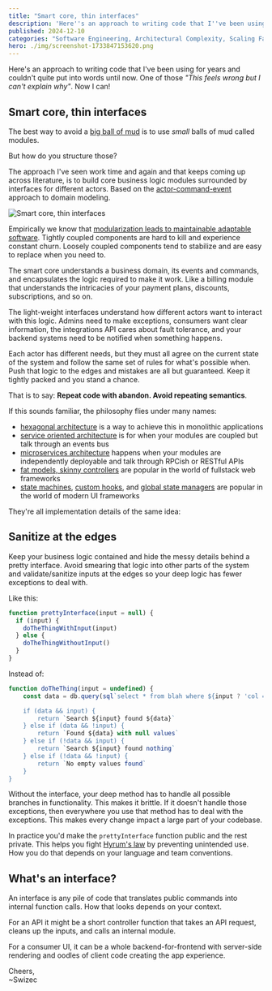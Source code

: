 ```yaml
---
title: "Smart core, thin interfaces"
description: 'Here''s an approach to writing code that I''ve been using for years and couldn''t quite put into words until now. One of those _"This feels wrong but I can''t explain why"_. Now I can!'
published: 2024-12-10
categories: "Software Engineering, Architectural Complexity, Scaling Fast Book"
hero: ./img/screenshot-1733847153620.png
---
```


Here's an approach to writing code that I've been using for years and couldn't quite put into words until now. One of those _"This feels wrong but I can't explain why"_. Now I can!

## Smart core, thin interfaces

The best way to avoid a [big ball of mud](https://swizec.com/blog/big-ball-of-mud-the-worlds-most-popular-software-architecture/) is to use _small_ balls of mud called modules.

But how do you structure those?

The approach I've seen work time and again and that keeps coming up across literature, is to build core business logic modules surrounded by interfaces for different actors. Based on the [actor-command-event](https://swizec.com/blog/finding-modules-in-a-big-ball-of-mud/#how-to-detangle-the-domain) approach to domain modeling.

![Smart core, thin interfaces](https://i.imgur.com/OMugOJB.png)

Empirically we know that [modularization leads to maintainable adaptable software](https://swizec.com/blog/empirical-evidence-for-code-modularity/). Tightly coupled components are hard to kill and experience constant churn. Loosely coupled components tend to stabilize and are easy to replace when you need to.

The smart core understands a business domain, its events and commands, and encapsulates the logic required to make it work. Like a billing module that understands the intricacies of your payment plans, discounts, subscriptions, and so on.

The light-weight interfaces understand how different actors want to interact with this logic. Admins need to make exceptions, consumers want clear information, the integrations API cares about fault tolerance, and your backend systems need to be notified when something happens.

Each actor has different needs, but they must all agree on the current state of the system and follow the same set of rules for what's possible when. Push that logic to the edges and mistakes are all but guaranteed. Keep it tightly packed and you stand a chance.

That is to say: **Repeat code with abandon. Avoid repeating semantics**.

If this sounds familiar, the philosophy flies under many names:

- [hexagonal architecture](https://alistair.cockburn.us/hexagonal-architecture/) is a way to achieve this in monolithic applications
- [service oriented architecture](https://www.atlassian.com/microservices/microservices-architecture/soa-vs-microservices) is for when your modules are coupled but talk through an events bus
- [microservices architecture](https://www.atlassian.com/microservices/microservices-architecture/soa-vs-microservices) happens when your modules are independently deployable and talk through RPCish or RESTful APIs
- [fat models, skinny controllers](http://weblog.jamisbuck.org/2006/10/18/skinny-controller-fat-model) are popular in the world of fullstack web frameworks
- [state machines](https://www.smashingmagazine.com/2018/01/rise-state-machines/), [custom hooks](https://react.dev/learn/reusing-logic-with-custom-hooks), and [global state managers](https://blog.isquaredsoftware.com/2017/05/idiomatic-redux-tao-of-redux-part-1/) are popular in the world of modern UI frameworks

They're all implementation details of the same idea:

## Sanitize at the edges

Keep your business logic contained and hide the messy details behind a pretty interface. Avoid smearing that logic into other parts of the system and validate/sanitize inputs at the edges so your deep logic has fewer exceptions to deal with.

Like this:

```javascript
function prettyInterface(input = null) {
  if (input) {
    doTheThingWithInput(input)
  } else {
    doTheThingWithoutInput()
  }
}
```

Instead of:

```javascript
function doTheThing(input = undefined) {
	const data = db.query(sql`select * from blah where ${input ? 'col = '+input : 'col is null'})

	if (data && input) {
		return `Search ${input} found ${data}`
	} else if (data && !input) {
		return `Found ${data} with null values`
	} else if (!data && input) {
		return `Search ${input} found nothing`
	} else if (!data && !input) {
		return `No empty values found`
	}
}
```

Without the interface, your deep method has to handle all possible branches in functionality. This makes it brittle. If it doesn't handle those exceptions, then everywhere you use that method has to deal with the exceptions. This makes every change impact a large part of your codebase.

In practice you'd make the `prettyInterface` function public and the rest private. This helps you fight [Hyrum's law](https://www.hyrumslaw.com) by preventing unintended use. How you do that depends on your language and team conventions.

## What's an interface?

An interface is any pile of code that translates public commands into internal function calls. How that looks depends on your context.

For an API it might be a short controller function that takes an API request, cleans up the inputs, and calls an internal module.

For a consumer UI, it can be a whole backend-for-frontend with server-side rendering and oodles of client code creating the app experience.

Cheers,<br/>
~Swizec
